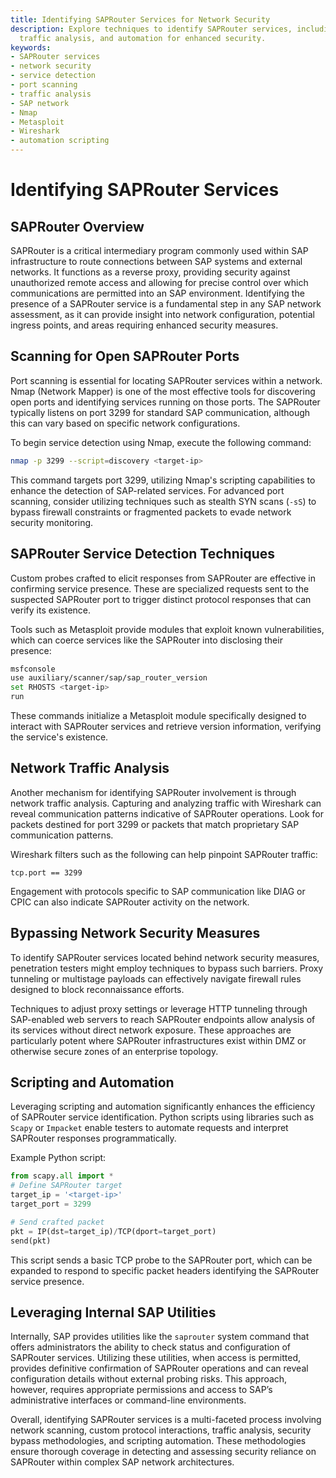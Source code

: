 ```yaml
---
title: Identifying SAPRouter Services for Network Security
description: Explore techniques to identify SAPRouter services, including scanning,
  traffic analysis, and automation for enhanced security.
keywords:
- SAPRouter services
- network security
- service detection
- port scanning
- traffic analysis
- SAP network
- Nmap
- Metasploit
- Wireshark
- automation scripting
---
```


# Identifying SAPRouter Services

## SAPRouter Overview

SAPRouter is a critical intermediary program commonly used within SAP infrastructure to route connections between SAP systems and external networks. It functions as a reverse proxy, providing security against unauthorized remote access and allowing for precise control over which communications are permitted into an SAP environment. Identifying the presence of a SAPRouter service is a fundamental step in any SAP network assessment, as it can provide insight into network configuration, potential ingress points, and areas requiring enhanced security measures.

## Scanning for Open SAPRouter Ports

Port scanning is essential for locating SAPRouter services within a network. Nmap (Network Mapper) is one of the most effective tools for discovering open ports and identifying services running on those ports. The SAPRouter typically listens on port 3299 for standard SAP communication, although this can vary based on specific network configurations.

To begin service detection using Nmap, execute the following command:

```bash
nmap -p 3299 --script=discovery <target-ip>
```

This command targets port 3299, utilizing Nmap's scripting capabilities to enhance the detection of SAP-related services. For advanced port scanning, consider utilizing techniques such as stealth SYN scans (`-sS`) to bypass firewall constraints or fragmented packets to evade network security monitoring.

## SAPRouter Service Detection Techniques

Custom probes crafted to elicit responses from SAPRouter are effective in confirming service presence. These are specialized requests sent to the suspected SAPRouter port to trigger distinct protocol responses that can verify its existence.

Tools such as Metasploit provide modules that exploit known vulnerabilities, which can coerce services like the SAPRouter into disclosing their presence:

```bash
msfconsole
use auxiliary/scanner/sap/sap_router_version
set RHOSTS <target-ip>
run
```

These commands initialize a Metasploit module specifically designed to interact with SAPRouter services and retrieve version information, verifying the service's existence.

## Network Traffic Analysis

Another mechanism for identifying SAPRouter involvement is through network traffic analysis. Capturing and analyzing traffic with Wireshark can reveal communication patterns indicative of SAPRouter operations. Look for packets destined for port 3299 or packets that match proprietary SAP communication patterns.

Wireshark filters such as the following can help pinpoint SAPRouter traffic:

```plaintext
tcp.port == 3299
```

Engagement with protocols specific to SAP communication like DIAG or CPIC can also indicate SAPRouter activity on the network.

## Bypassing Network Security Measures

To identify SAPRouter services located behind network security measures, penetration testers might employ techniques to bypass such barriers. Proxy tunneling or multistage payloads can effectively navigate firewall rules designed to block reconnaissance efforts.

Techniques to adjust proxy settings or leverage HTTP tunneling through SAP-enabled web servers to reach SAPRouter endpoints allow analysis of its services without direct network exposure. These approaches are particularly potent where SAPRouter infrastructures exist within DMZ or otherwise secure zones of an enterprise topology.

## Scripting and Automation

Leveraging scripting and automation significantly enhances the efficiency of SAPRouter service identification. Python scripts using libraries such as `Scapy` or `Impacket` enable testers to automate requests and interpret SAPRouter responses programmatically.

Example Python script:

```python
from scapy.all import *
# Define SAPRouter target
target_ip = '<target-ip>'
target_port = 3299

# Send crafted packet
pkt = IP(dst=target_ip)/TCP(dport=target_port)
send(pkt)
```

This script sends a basic TCP probe to the SAPRouter port, which can be expanded to respond to specific packet headers identifying the SAPRouter service presence.

## Leveraging Internal SAP Utilities

Internally, SAP provides utilities like the `saprouter` system command that offers administrators the ability to check status and configuration of SAPRouter services. Utilizing these utilities, when access is permitted, provides definitive confirmation of SAPRouter operations and can reveal configuration details without external probing risks. This approach, however, requires appropriate permissions and access to SAP’s administrative interfaces or command-line environments.

Overall, identifying SAPRouter services is a multi-faceted process involving network scanning, custom protocol interactions, traffic analysis, security bypass methodologies, and scripting automation. These methodologies ensure thorough coverage in detecting and assessing security reliance on SAPRouter within complex SAP network architectures.